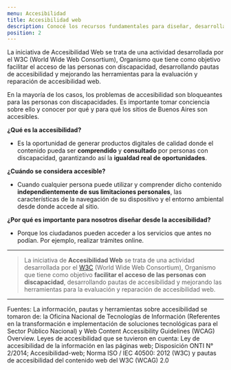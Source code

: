 ```yaml
---
menu: Accesibilidad
title: Accesibilidad web
description: Conocé los recursos fundamentales para diseñar, desarrollar e implementar un sitio web fácil de comprender y navegar, con un lenguaje claro y simple para todas las personas.
position: 2
---
```



La iniciativa de Accesibilidad Web se trata de una actividad desarrollada por el W3C (World Wide Web Consortium), Organismo que tiene como objetivo facilitar el acceso de las personas con discapacidad, desarrollando pautas de accesibilidad y mejorando las herramientas para la evaluación y reparación de accesibilidad web. 



En la mayoría de los casos, los problemas de accesibilidad son bloqueantes para las personas con discapacidades. Es importante tomar conciencia sobre ello y conocer por qué y para qué los sitios de Buenos Aires son accesibles.

**¿Qué es la accesibilidad?**

- Es la oportunidad de generar productos digitales de calidad donde el contenido pueda ser
  **comprendido** y **consultado** por personas con discapacidad, garantizando así la **igualdad real de oportunidades**.

**¿Cuándo se considera accesible?**

- Cuando cualquier persona puede utilizar y comprender dicho contenido **independientemente de sus limitaciones personales**, las características de la navegación de su dispositivo y el entorno ambiental desde donde accede al sitio.

**¿Por qué es importante para nosotros diseñar desde la accesibilidad?**

- Porque los ciudadanos pueden acceder a los servicios que antes no podían. Por ejemplo, realizar trámites online.

---

> La iniciativa de **Accesibilidad Web** se trata de una actividad desarrollada por el [W3C](https://www.w3.org/) (World Wide Web Consortium), Organismo que tiene como objetivo **facilitar el acceso de las personas con discapacidad**, desarrollando pautas de accesibilidad y mejorando las herramientas para la evaluación y reparación de accesibilidad web.


--------------

Fuentes:
La información, pautas y herramientas sobre accesibilidad se tomaron de: la Oficina Nacional de Tecnologías de Información (Referentes en la transformación e implementación de soluciones tecnológicas para el Sector Público Nacional) y Web Content Accessibility Guidelines (WCAG) Overview. 
Leyes de accesibilidad que se tuvieron en cuenta: Ley de accesibilidad de la información en las páginas web; Disposición ONTI N° 2/2014; Accesibilidad-web; Norma ISO / IEC 40500: 2012 (W3C) y pautas de accesibilidad del contenido web del W3C (WCAG) 2.0

